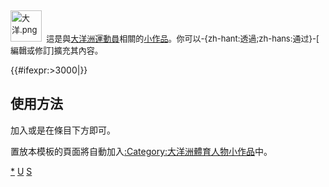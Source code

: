 <div class="notice metadata" id="stub" style="font-size: small;">[[File:大洋.png|50px]]&nbsp;&nbsp;這是與[[大洋洲]][[:Category:大洋洲運動員|運動員]]相關的[[Wikipedia:小作品|小作品]]。你可以-{zh-hant:透過;zh-hans:通过}-<span class="plainlinks">[{{fullurl:{{FULLPAGENAME}}|action=edit}} 編輯或修訂]</span>擴充其內容。</div><includeonly>[[Category:大洋洲體育人物小作品|{{PAGENAME}}]]{{#ifexpr:{{PAGESIZE:{{FULLPAGENAME}}|R}}>3000|[[Category:字数已超过3000字节的小作品|{{PAGENAME}}]]}}</includeonly><noinclude>

==使用方法==
加入'''{{tl|Oceania-sport-bio-stub}}'''或是'''{{tl|大洋洲體育人物小作品}}'''在條目下方即可。

置放本模板的頁面將自動加入[[:Category:大洋洲體育人物小作品]]中。

[[Category:大洋洲體育人物小作品|*]]
[[Category:運動員小作品模板|U]]
[[Category:大洋洲人物小作品模板|S]]
</noinclude>